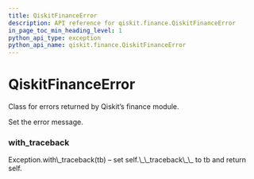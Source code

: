 ```yaml
---
title: QiskitFinanceError
description: API reference for qiskit.finance.QiskitFinanceError
in_page_toc_min_heading_level: 1
python_api_type: exception
python_api_name: qiskit.finance.QiskitFinanceError
---
```


# QiskitFinanceError

<Class id="qiskit.finance.QiskitFinanceError" github="https://github.com/qiskit-community/qiskit-aqua/tree/stable/0.7/qiskit/finance/exceptions.py" signature="QiskitFinanceError(*message)">
  Class for errors returned by Qiskit’s finance module.

  Set the error message.

  ### with\_traceback

  <Function id="qiskit.finance.QiskitFinanceError.with_traceback" name="with_traceback" signature="with_traceback()">
    Exception.with\_traceback(tb) – set self.\_\_traceback\_\_ to tb and return self.
  </Function>
</Class>

